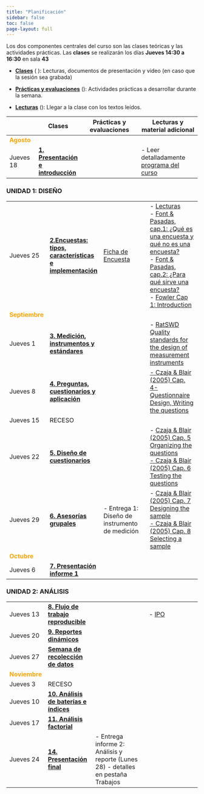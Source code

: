 ---
title: "Planificación"
sidebar: false
toc: false
page-layout: full
---

Los dos componentes centrales del curso son las clases teóricas y las actividades prácticas. Las **clases** se realizarán los días **Jueves  14:30 a 16:30** en sala **43**


- [**Clases**]() (<i class="fas fa-chalkboard-teacher"></i> ): Lecturas, documentos de presentación y video (en caso que la sesión sea grabada)

- [**Prácticas y evaluaciones**]() (<i class="fas fa-user-edit"></i>): Actividades prácticas a desarrollar durante la semana.

- [**Lecturas**]() (<i class="fas fa-book-reader"></i>): Llegar a la clase con los textos leídos.



| |<i class="fas fa-chalkboard-teacher"></i>  Clases  |  <i class="fas fa-user-edit"></i>  Prácticas y evaluaciones | <i class="fas fa-book-reader"></i> Lecturas y material adicional
-----|----|-----------|-----------
<font color="orange"> **Agosto** </font> |   |   |
Jueves 18 | [**1. Presentación e introducción**](/content/01-content.html)  |   | - Leer detalladamente [programa del curso](syllabus.html)

### UNIDAD 1: DISEÑO

|||
-----|-----|-----------|-----------
Jueves 25 | [**2.Encuestas: tipos, características e implementación **](/content/02-content.html)   |  [Ficha de Encuesta](02-content.html#actividad-ficha-de-encuestas)  | - [Lecturas](01-content.html#lecturas) <br> - [Font & Pasadas, cap.1: ¿Qué es una encuesta y qué no es una encuesta?](files/lecturas/Font&Pasadas2016LasEncuestasdeOpinion.pdf) <br>- [Font & Pasadas, cap.2: ¿Para qué sirve una encuesta?](files/lecturas/Font&Pasadas2016LasEncuestasdeOpinion.pdf) <br>- [Fowler Cap 1: Introduction](files/lecturas/Fowler2013Survey Research Methods.pdf)
<font color="orange"> **Septiembre** </font> |   |   |
Jueves 1 | [**3. Medición, instrumentos y estándares**](/content/03-content.html)  |   | - [RatSWD Quality standards for the design of measurement instruments](files/lecturas/RatSWD_WP_245.pdf)
Jueves 8 | [**4. Preguntas, cuestionarios y aplicación**](/content/04-content.html)  |   | [- Czaja & Blair (2005) Cap. 4- Questionnaire Design, Writing the questions](files/lecturas/Czaja&Blair2005Designing-Surveys.pdf)
Jueves 15 | RECESO  |   |
Jueves 22 | [**5. Diseño de cuestionarios**](/content/05-content.html)  |   | - [Czaja & Blair (2005) Cap. 5 Organizing the questions <br> - Czaja & Blair (2005) Cap. 6  Testing  the questions](files/lecturas/Czaja&Blair2005Designing-Surveys.pdf)
Jueves 29 | [**6. Asesorías grupales**]()  | - Entrega 1: Diseño de instrumento de medición  |- [Czaja & Blair (2005) Cap. 7 Designing the sample <br> - Czaja & Blair (2005) Cap. 8  Selecting a sample](files/lecturas/Czaja&Blair2005Designing-Surveys.pdf)
<font color="orange"> **Octubre** </font> |   |   |
Jueves 6 | [**7. Presentación informe 1**]()  |   |

### UNIDAD 2: ANÁLISIS

|||
-----|---------|-----------|-----------
Jueves 13 | [**8. Flujo de trabajo reproducible**](/content/08-content.html)  |   | - [IPO](https://lisa-coes.com/ipo-repro/)
Jueves 20 | [**9. Reportes dinámicos**](/content/09-content.html)  |   |
Jueves 27 | [**Semana de recolección de datos**]()  |   |
<font color="orange"> **Noviembre** </font> |   |   |
Jueves 3 | RECESO  |   |
Jueves 10 | [**10. Análisis de baterías e índices** ](/content/10-content.html)  |   |
Jueves 17 | [**11. Análisis factorial **](/content/11-content.html)  |   |
Jueves 24 | [**14. Presentación final**]()  | - Entrega informe 2: Análisis y reporte (Lunes 28) - detalles en pestaña Trabajos |
